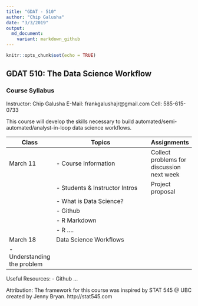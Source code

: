 ```yaml
---
title: "GDAT - 510"
author: "Chip Galusha"
date: "3/3/2019"
output:
  md_document:
    variant: markdown_github
---
```


```r
knitr::opts_chunk$set(echo = TRUE)
```

## GDAT 510: The Data Science Workflow
### Course Syllabus

Instructor: Chip Galusha
E-Mail: frankgalushajr@gmail.com
Cell: 585-615-0733

This course will develop the skills necessary to build automated/semi-automated/analyst-in-loop data science workflows.

|Class   | Topics                        | Assignments  
|--------| ----------------------------- | -----------
|March 11| - Course Information          | Collect problems for discussion next week
|        | - Students & Instructor Intros |   Project proposal
|        | - What is Data Science?        |
|        | - Github      
|        | - R Markdown   
|        | - R ....   
|March 18| Data Science Workflows
         | - Understanding the problem


Useful Resources:
- Github
...

Attribution:
The framework for this course was inspired by STAT 545 @ UBC created by Jenny Bryan. 
http://stat545.com



